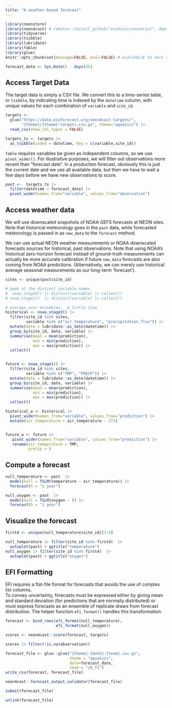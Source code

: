 ```yaml
---
title: "A weather-based forecast"
---
```




```r
library(neonstore)
library(neon4cast) # remotes::install_github("eco4cast/neon4cast", dep=TRUE)
library(tidyverse)
library(tsibble)
library(lubridate)
library(fable)
library(glue)
knitr::opts_chunk$set(message=FALSE, eval=FALSE) # eval=FALSE to omit running
```



```r
forecast_date <- Sys.Date() - days(35)
```

## Access Target Data

The target data is simply a CSV file.  We convert this to a time-series table,
or `tsibble`, by indicating time is indexed by the `datetime` column, with
unique values for each combination of `variable` and `site_id`.

```r
targets <-
  glue("https://data.ecoforecast.org/neon4cast-targets/",
       "{theme}/{theme}-targets.csv.gz", theme="aquatics") |> 
  read_csv(show_col_types = FALSE) 

targets_ts <- targets |> 
  as_tsibble(index = datetime, key = c(variable,site_id))
```


`fable` requires variables be given as independent columns, so we use `pivot_wider()`.
For illustrative purposes, we will filter out observations more recent than "forecast date".
In a production forecast, obviously this is just the current date and we use all available
data, but then we have to wait a few days before we have new observations to score.

```r
past <-  targets_ts |> 
  filter(datetime < forecast_date) |>
  pivot_wider(names_from="variable", values_from="observation")
```



## Access weather data

We will use downscaled snapshots of NOAA GEFS forecasts at NEON sites.
Note that historical meteorology goes in the `past` data, while forecasted meteorology is passed in as `new_data` to the `forecast` method.

We can use actual NEON weather measurements or NOAA downscaled forecasts sources for historical, past observations.  Note that using NOAA's historical zero-horizon forecast instead of ground-truth measurements can actually be more accurate calibration if future `new_data` forecasts are also coming from NOAA predictions.  (Alternatively, we can merely use historical average seasonal measurements as our long-term 'forecast').


```r
sites <- unique(past$site_id)

# peek at the distinct variable names
#  noaa_stage3() |> distinct(variable) |> collect()
# noaa_stage1()  |> distinct(variable) |> collect()

# average over ensembles.  A little slow
historical <- noaa_stage3() |> 
  filter(site_id %in% sites,
         variable %in% c("air_temperature", "precipitation_flux")) |>
  mutate(date = lubridate::as_date(datetime)) |>
  group_by(site_id, date, variable) |>
  summarise(mean = mean(prediction),
            min = min(prediction),
            max = max(prediction)) |>
  collect()


future <- noaa_stage1() |>
  filter(site_id %in% sites,
         variable %in% c("TMP", "PRECP")) |>
  mutate(date = lubridate::as_date(datetime)) |>
  group_by(site_id, date, variable) |>
  summarise(mean = mean(prediction),
            min = min(prediction),
            max = max(prediction)) |>
  collect()

```



```r
historical_w <- historical |>
  pivot_wider(names_from="variable", values_from="prediction") |> 
  mutate(air_temperature = air_temperature - 273)


future_w <- future |> 
   pivot_wider(names_from="variable", values_from="prediction") |>
   rename(air_temperature = TMP,
          precip = )
```






## Compute a forecast

```r
null_temperature <- past  |> 
  model(null = TSLM(temperature ~ air_temperature)) |>
  forecast(h = "1 year")

null_oxygen <- past  |>
  model(null = TSLM(oxygen ~ )) |>
  forecast(h = "1 year")
```




## Visualize the forecast

```r
first4 <- unique(null_temperature$site_id)[1:4]

null_temperature |> filter(site_id %in% first4)  |> 
  autoplot(past) + ggtitle("temperature")
null_oxygen |> filter(site_id %in% first4)  |> 
  autoplot(past) + ggtitle("oxygen")
```

## EFI Formatting

EFI requires a flat-file format for forecasts that avoids the use of complex list columns.  
To convey uncertainty, forecasts must be expressed either by giving mean and standard deviation (for predictions that are normally distributed) or must express forecasts as an ensemble of replicate draws from forecast distribution.
The helper function `efi_format()` handles this transformation.

```r

forecast <- bind_rows(efi_format(null_temperature), 
                      efi_format(null_oxygen)) 
```



```r
scores <- neon4cast::score(forecast, targets)

scores |> filter(!is.na(observation))
```




```r
forecast_file <- glue::glue("{theme}-{date}-{team}.csv.gz",
                            theme = "aquatics", 
                            date=forecast_date,
                            team = "cb_f1")
write_csv(forecast, forecast_file)
```


```r
neon4cast::forecast_output_validator(forecast_file)
```


```r
submit(forecast_file)
```


```r
unlink(forecast_file)
```
